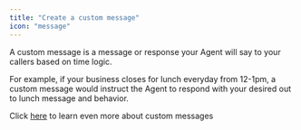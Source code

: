```yaml
---
title: "Create a custom message"
icon: "message"
---
```

A custom message is a message or response your Agent will say to your callers based on time logic. 

For example, if your business closes for lunch everyday from 12-1pm, a custom message would instruct the Agent to respond with your desired out to lunch message and behavior. 

Click [here](https://docs.syllable.ai/Resources/CustomMessages) to learn even more about custom messages

##